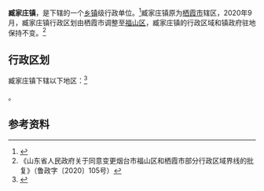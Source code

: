 {{中国乡级行政区|37/06/86/106/000}}

'''臧家庄镇'''，是{{PRC admin/fullname|37/06/11/106/000|3}}下辖的一个[[乡镇|乡镇]]级行政单位。<ref>{{PRC admin/ref sgc|{{PRC admin/parent|37/06/86/106/000}}}}</ref>臧家庄镇原为[[栖霞市|栖霞市]]辖区，2020年9月，臧家庄镇行政区划由栖霞市调整至[[福山区|福山区]]，臧家庄镇的行政区域和镇政府驻地保持不变。<ref>《山东省人民政府关于同意变更烟台市福山区和栖霞市部分行政区域界线的批复》（鲁政字〔2020〕105号）</ref>

== 行政区划 ==

臧家庄镇下辖以下地区：<ref>{{PRC admin/ref sgc|37/06/86/106/000}}</ref>

{{PRC admin/children|37/06/86/106/000}}。

== 参考资料 ==

{{reflist}}

{{PRC admin/navcat|37/06/86/106/000}}